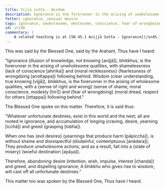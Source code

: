 ```yaml
---
title: Vijjā sutta - Wisdom
description: Ignorance is the forerunner in the arising of unwholesome qualities, and wisdom is the forerunner in the arising of wholesome qualities.
fetter: ignorance, sensual desire
tags: ignorance, unwholesome, wholesome, conscience, fear of wrongdoing, wisdom, sense of shame, respect, craving, greed, grasping, shamelessness, moral recklessness, iti, iti28-49
id: iti40
commentary: |
    A related teaching is at [SN 45.1 Avijjā Sutta - Ignorance](/sn45.1).
---
```


This was said by the Blessed One, said by the Arahant, Thus have I heard:

"Ignorance (illusion of knowledge, not knowing [avijjā]), bhikkhus, is the forerunner in the arising of unwholesome qualities, with shamelessness (lack of conscience [ahirika]) and \{moral recklessness} (fearlessness of wrongdoing [anottappa]) following behind. Wisdom (clear understanding, true knowing [vijjā]), bhikkhus, is the forerunner in the arising of wholesome qualities, with a \{sense of right and wrong} (sense of shame, moral conscience, modesty [hirī]) and \{fear of wrongdoing} (moral dread, respect for others [ottappa]) following behind."

The Blessed One spoke on this matter. Therefore, it is said thus:

"Whatever unfortunate destinies,
exist in this world and the next;
all are rooted in ignorance,
and accumulation of longing (craving, desire, yearning [icchā]) and greed (grasping [lobha]).

When one has \{evil desires} (yearnings that produce harm [pāpiccha]),
is without shame and disrespectful (disdainful, contemptuous [anādara]);
They produce unwholesome actions,
and as a result, fall into a \{state of misery} (woeful destination [apāya]).

Therefore, abandoning desire (intention, wish, impulse, interest [chanda]) and greed,
and dispelling ignorance;
A bhikkhu who gives rise to wisdom,
will cast off all unfortunate destinies."

This matter too was spoken by the Blessed One, Thus have I heard.